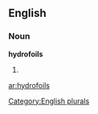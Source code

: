 ==English==

===Noun===
'''hydrofoils'''

# {{plural of|[[hydrofoil]]}}

[[Category:English plurals]]

[[ar:hydrofoils]]
